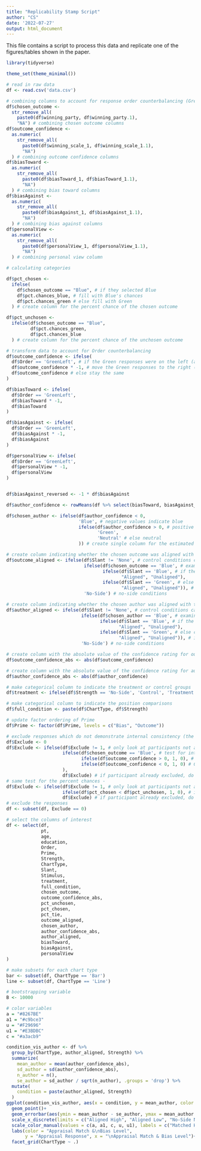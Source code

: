 ```yaml
---
title: "Replicability Stamp Script"
author: "CS"
date: '2022-07-27'
output: html_document
---
```


This file contains a script to process this data and replicate one of the figures/tables shown in the paper.

```r

library(tidyverse)

theme_set(theme_minimal())

# read in raw data
df <- read.csv('data.csv')

# combining columns to account for response order counterbalancing (GreenLeft & BlueLeft)
df$chosen_outcome <- 
  str_remove_all(
    paste0(df$winning_party, df$winning_party.1),
    "NA") # combining chosen outcome columns
df$outcome_confidence <- 
  as.numeric(
    str_remove_all(
      paste0(df$winning_scale_1, df$winning_scale_1.1),
      "NA")
  ) # combining outcome confidence columns
df$biasToward <- 
  as.numeric(
    str_remove_all(
      paste0(df$biasToward_1, df$biasToward_1.1),
      "NA")
  ) # combining bias toward columns
df$biasAgainst <- 
  as.numeric(
    str_remove_all(
      paste0(df$biasAgainst_1, df$biasAgainst_1.1),
      "NA")
  ) # combining bias against columns
df$personalView <- 
  as.numeric(
    str_remove_all(
      paste0(df$personalView_1, df$personalView_1.1),
      "NA")
  ) # combining personal view column

# calculating categories

df$pct_chosen <- 
  ifelse(
    df$chosen_outcome == "Blue", # if they selected Blue
    df$pct.chances_blue, # fill with Blue's chances
    df$pct.chances_green # else fill with Green
  ) # create column for the percent chance of the chosen outcome

df$pct_unchosen <- 
  ifelse(df$chosen_outcome == "Blue", 
         df$pct.chances_green, 
         df$pct.chances_blue 
  ) # create column for the percent chance of the unchosen outcome

# transform data to account for Order counterbalancing
df$outcome_confidence <- ifelse(
  df$Order == 'GreenLeft', # if the Green responses were on the left (and Blue on the right)
  df$outcome_confidence * -1, # move the Green responses to the right (and Blue to the left)
  df$outcome_confidence # else stay the same
)

df$biasToward <- ifelse(
  df$Order == 'GreenLeft', 
  df$biasToward * -1,
  df$biasToward
)

df$biasAgainst <- ifelse(
  df$Order == 'GreenLeft',
  df$biasAgainst * -1,
  df$biasAgainst
)

df$personalView <- ifelse(
  df$Order == 'GreenLeft',
  df$personalView * -1,
  df$personalView
)


df$biasAgainst_reversed <- -1 * df$biasAgainst

df$author_confidence <- rowMeans(df %>% select(biasToward, biasAgainst_reversed, personalView))

df$chosen_author <- ifelse(df$author_confidence < 0,  
                           'Blue', # negative values indicate blue
                           ifelse(df$author_confidence > 0, # positive values indicate green
                                  'Green', 
                                  'Neutral' # else neutral
                           )) # create single column for the estimated author, based on the bias rating provided by participants indicating the likelihood of author leaning

# create column indicating whether the chosen outcome was aligned with the slant of the text displayed
df$outcome_aligned <- ifelse(df$Slant != 'None', # control conditions cannot be aligned or unaligned
                             ifelse(df$chosen_outcome == 'Blue', # examine the responses which selected Blue
                                    ifelse(df$Slant == 'Blue', # if the slant was Blue, then aligned ("Aligned"), else not aligned ("Unaligned")
                                           "Aligned", "Unaligned"), 
                                    ifelse(df$Slant == 'Green', # else condition examines the responses which selected Green 
                                           "Aligned", "Unaligned")), # if the slant was Green, then aligned ("Aligned"), else not aligned ("Unaligned")
                             'No-Side') # no-side conditions

# create column indicating whether the chosen author was aligned with the slant of the text displayed
df$author_aligned <- ifelse(df$Slant != 'None', # control conditions cannot be aligned or unaligned
                            ifelse(df$chosen_author == 'Blue', # examine the responses which selected Blue
                                   ifelse(df$Slant == 'Blue', # if the slant was Blue, then aligned ("Aligned"), else not aligned ("Unaligned")
                                          "Aligned", "Unaligned"), 
                                   ifelse(df$Slant == 'Green', # else condition examines the responses which selected Green 
                                          "Aligned", "Unaligned")), # if the slant was Green, then aligned ("Aligned"), else not aligned ("Unaligned")
                            'No-Side') # no-side conditions

# create column with the absolute value of the confidence rating for outcome
df$outcome_confidence_abs <- abs(df$outcome_confidence)

# create column with the absolute value of the confidence rating for author
df$author_confidence_abs <- abs(df$author_confidence)

# make categorical column to indicate the treatment or control groups
df$treatment <- ifelse(df$Strength == 'No-Side', 'Control', 'Treatment')

# make categorical column to indicate the position comparisons
df$full_condition <- paste(df$ChartType, df$Strength)

# update factor ordering of Prime
df$Prime <- factor(df$Prime, levels = c("Bias", "Outcome"))

# exclude responses which do not demonstrate internal consistency (the chosen outcome in the binary choice and the scale response)
df$Exclude <- 0
df$Exclude <- ifelse(df$Exclude != 1, # only look at participants not already excluded 
                     ifelse(df$chosen_outcome == 'Blue', # test for internal consistency for those who said Blue
                            ifelse(df$outcome_confidence > 0, 1, 0), # Blue should be negative or 0, assign 1 if this is not true, else assign 0
                            ifelse(df$outcome_confidence < 0, 1, 0) # Green should be positive or 0, assign 1 if this is not true, else assign 0
                     ),
                     df$Exclude) # if participant already excluded, do not change the value
# same test for the percent chances - 
df$Exclude <- ifelse(df$Exclude != 1, # only look at participants not already excluded 
                     ifelse(df$pct_chosen < df$pct_unchosen, 1, 0), # if the percent likelihood of the chosen group is less than the likelihood of the other, exclude
                     df$Exclude) # if participant already excluded, do not change the value
# exclude the responses
df <- subset(df, Exclude == 0)

# select the columns of interest
df <- select(df, 
             pt,
             age,
             education,
             Order, 
             Prime,
             Strength, 
             ChartType,
             Slant,
             Stimulus,
             treatment,
             full_condition,
             chosen_outcome,
             outcome_confidence_abs,          
             pct_unchosen,
             pct_chosen,
             pct_tie,
             outcome_aligned,
             chosen_author,
             author_confidence_abs,
             author_aligned,
             biasToward,
             biasAgainst,
             personalView
)

# make subsets for each chart type
bar <- subset(df, ChartType == 'Bar')
line <- subset(df, ChartType == 'Line')

# bootstrapping variable
B <- 10000

# color variables
a = "#8267BE"
a1 = "#c9bce3"
u = "#F29696"
u1 = "#E3BDBC"
c = "#a3acb9"

```

```r

condition_vis_author <- df %>% 
  group_by(ChartType, author_aligned, Strength) %>% 
  summarize(
    mean_author = mean(author_confidence_abs),
    sd_author = sd(author_confidence_abs),
    n_author = n(),
    se_author = sd_author / sqrt(n_author), .groups = 'drop') %>% 
  mutate(
    condition = paste(author_aligned, Strength)
  )
ggplot(condition_vis_author, aes(x = condition, y = mean_author, color = condition))+
  geom_point()+
  geom_errorbar(aes(ymin = mean_author - se_author, ymax = mean_author + se_author))+
  scale_x_discrete(limits = c("Aligned High", "Aligned Low", "No-Side No-Side", "Unaligned Low", "Unaligned High"), labels = c("Matched\nHigh", "Matched\nLow", "No-Side", "Unmatched\nLow", "Unmatched\nHigh"))+
  scale_color_manual(values = c(a, a1, c, u, u1), labels = c("Matched High", "Matched Low", "No-Side", "Unmatched Low", "Unmatched High"))+
  labs(color = "Appraisal Match &\nBias Level",
       y = "Appraisal Response", x = "\nAppraisal Match & Bias Level")+
  facet_grid(ChartType ~ .)

```


